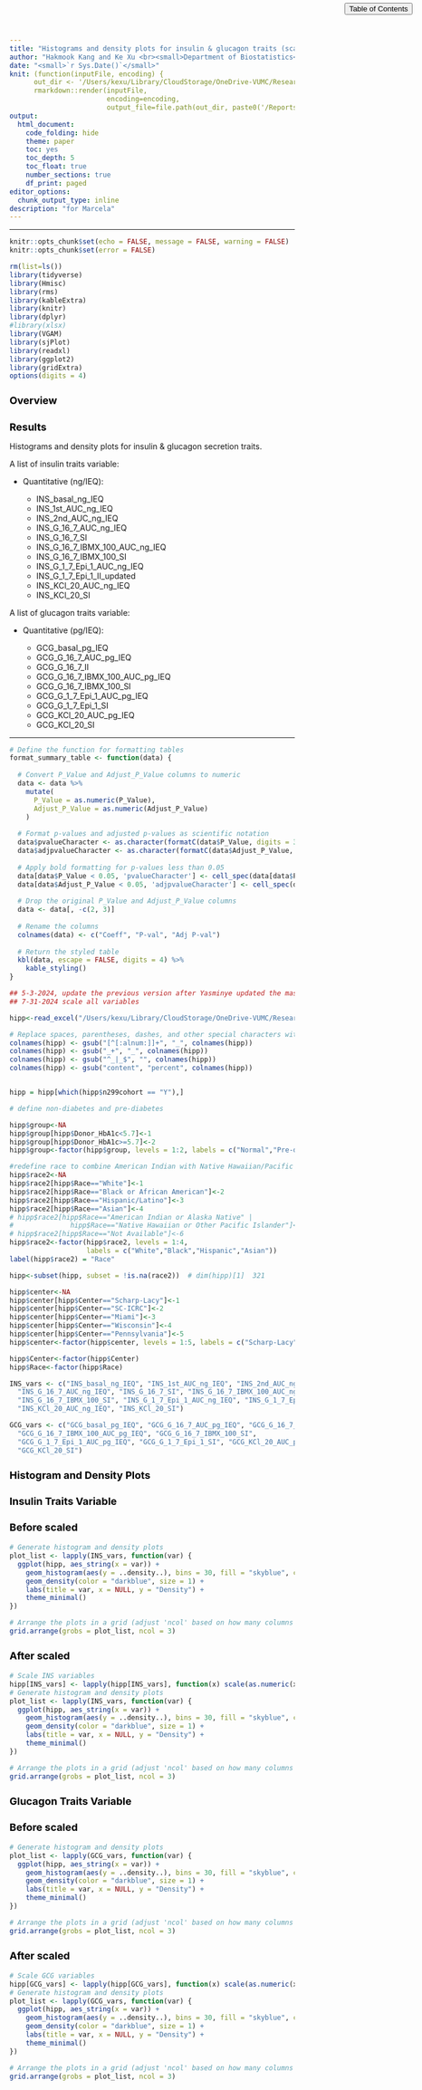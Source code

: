 ```yaml
---
title: "Histograms and density plots for insulin & glucagon traits (scaled / no scaled)"
author: "Hakmook Kang and Ke Xu <br><small>Department of Biostatistics<br>Vanderbilt University School of Medicine</small>"
date: "<small>`r Sys.Date()`</small>"
knit: (function(inputFile, encoding) { 
      out_dir <- '/Users/kexu/Library/CloudStorage/OneDrive-VUMC/Research/Active/20241022_HIPP/REPORTS';
      rmarkdown::render(inputFile,
                        encoding=encoding, 
                        output_file=file.path(out_dir, paste0('/Reports-Histogram-Density-',Sys.Date(),'.html'))) })
output: 
  html_document:
    code_folding: hide
    theme: paper
    toc: yes
    toc_depth: 5
    toc_float: true
    number_sections: true
    df_print: paged
editor_options: 
  chunk_output_type: inline
description: "for Marcela"
---
```


<style type="text/css">
#TOC{
position:fixed;
top:0;
right:0;
margin: 40px 40px 40px 40px;
background-color: #F0F0F0;
border-color: Black;
z-index: 9;
}
#toc-toggle{
position:fixed;
top:0;
right:0;
margin: 5px 20px 5px 20px;
}
.col-md-3 {
  width: 3%;
}
div.container-fluid.main-container{
  max-width: none;
  margin-left: none;
  margin-right: none;
}
p img{
  max-width:none;
}
.title{
  max-width:100ex;
}
h1.title {
  font-size: 22px;
  color: Black;
}
h1 { /* Header 1 */
  font-size: 18px;
  color: Black;
}
h2 { /* Header 2 */
  font-size: 18px;
  color: Black;
}
h3 { /* Header 3 */
  font-size: 18px;
  color: Black;
}
h4 { /* Header 4 */
   font-size: 16px;
  color: Black;
}
h5 { /* Header 5 */
   font-size: 16px;
  color: Black;
}
hr {
  border-color: Black;
  width:100%;
  border-width:2px;
}
</style>

<button id="toc-toggle" type="button" class="btn btn-default btn-xs code-folding-btn pull-right collapsed" 
onclick="toggletoc()"><span>Table of Contents</span></button>

<script>
function toggletoc(){
$("#TOC").toggle();
}
</script>

<hr>



```r
knitr::opts_chunk$set(echo = FALSE, message = FALSE, warning = FALSE)
knitr::opts_chunk$set(error = FALSE)
```

```r
rm(list=ls())
library(tidyverse)
library(Hmisc)
library(rms)
library(kableExtra)
library(knitr)
library(dplyr)
#library(xlsx)
library(VGAM)
library(sjPlot)
library(readxl)
library(ggplot2)
library(gridExtra)
options(digits = 4)
```


# Overview

<!-- -->
## Results

Histograms and density plots for insulin \& glucagon secretion traits.

A list of insulin traits variable:

- Quantitative (ng/IEQ):

  - INS_basal_ng_IEQ
  - INS_1st_AUC_ng_IEQ
  - INS_2nd_AUC_ng_IEQ
  - INS_G_16_7_AUC_ng_IEQ
  - INS_G_16_7_SI
  - INS_G_16_7_IBMX_100_AUC_ng_IEQ
  - INS_G_16_7_IBMX_100_SI
  - INS_G_1_7_Epi_1_AUC_ng_IEQ
  - INS_G_1_7_Epi_1_II_updated
  - INS_KCl_20_AUC_ng_IEQ
  - INS_KCl_20_SI 


A list of glucagon traits variable:

- Quantitative (pg/IEQ):
  
  - GCG_basal_pg_IEQ
  - GCG_G_16_7_AUC_pg_IEQ
  - GCG_G_16_7_II
  - GCG_G_16_7_IBMX_100_AUC_pg_IEQ
  - GCG_G_16_7_IBMX_100_SI
  - GCG_G_1_7_Epi_1_AUC_pg_IEQ
  - GCG_G_1_7_Epi_1_SI
  - GCG_KCl_20_AUC_pg_IEQ
  - GCG_KCl_20_SI 

  
***
```r
# Define the function for formatting tables
format_summary_table <- function(data) {
  
  # Convert P_Value and Adjust_P_Value columns to numeric
  data <- data %>%
    mutate(
      P_Value = as.numeric(P_Value),
      Adjust_P_Value = as.numeric(Adjust_P_Value)
    )
  
  # Format p-values and adjusted p-values as scientific notation
  data$pvalueCharacter <- as.character(formatC(data$P_Value, digits = 3, format = 'e'))
  data$adjpvalueCharacter <- as.character(formatC(data$Adjust_P_Value, digits = 3, format = 'e'))
  
  # Apply bold formatting for p-values less than 0.05
  data[data$P_Value < 0.05, 'pvalueCharacter'] <- cell_spec(data[data$P_Value < 0.05, 'pvalueCharacter'], "html", bold = TRUE)
  data[data$Adjust_P_Value < 0.05, 'adjpvalueCharacter'] <- cell_spec(data[data$Adjust_P_Value < 0.05, 'adjpvalueCharacter'], "html", bold = TRUE)
  
  # Drop the original P_Value and Adjust_P_Value columns
  data <- data[, -c(2, 3)]
  
  # Rename the columns
  colnames(data) <- c("Coeff", "P-val", "Adj P-val")
  
  # Return the styled table
  kbl(data, escape = FALSE, digits = 4) %>%
    kable_styling()
}
```


```r
## 5-3-2024, update the previous version after Yasminye updated the master data set.
## 7-31-2024 scale all variables

hipp<-read_excel("/Users/kexu/Library/CloudStorage/OneDrive-VUMC/Research/Active/20241022_HIPP/DATA0/20240411_HIPP_data_freeze_202211071_new_morphology_data_updated.xlsx", sheet="Master_table")

# Replace spaces, parentheses, dashes, and other special characters with underscores
colnames(hipp) <- gsub("[^[:alnum:]]+", "_", colnames(hipp))
colnames(hipp) <- gsub("_+", "_", colnames(hipp))
colnames(hipp) <- gsub("^_|_$", "", colnames(hipp))
colnames(hipp) <- gsub("content", "percent", colnames(hipp))


hipp = hipp[which(hipp$n299cohort == "Y"),]

# define non-diabetes and pre-diabetes

hipp$group<-NA
hipp$group[hipp$Donor_HbA1c<5.7]<-1
hipp$group[hipp$Donor_HbA1c>=5.7]<-2
hipp$group<-factor(hipp$group, levels = 1:2, labels = c("Normal","Pre-diabetes"))

#redefine race to combine American Indian with Native Hawaiian/Pacific Islander
hipp$race2<-NA
hipp$race2[hipp$Race=="White"]<-1
hipp$race2[hipp$Race=="Black or African American"]<-2
hipp$race2[hipp$Race=="Hispanic/Latino"]<-3
hipp$race2[hipp$Race=="Asian"]<-4
# hipp$race2[hipp$Race=="American Indian or Alaska Native" | 
#              hipp$Race=="Native Hawaiian or Other Pacific Islander"]<-5
# hipp$race2[hipp$Race=="Not Available"]<-6
hipp$race2<-factor(hipp$race2, levels = 1:4, 
                   labels = c("White","Black","Hispanic","Asian"))
label(hipp$race2) = "Race"

hipp<-subset(hipp, subset = !is.na(race2))  # dim(hipp)[1]  321

hipp$center<-NA
hipp$center[hipp$Center=="Scharp-Lacy"]<-1
hipp$center[hipp$Center=="SC-ICRC"]<-2
hipp$center[hipp$Center=="Miami"]<-3
hipp$center[hipp$Center=="Wisconsin"]<-4
hipp$center[hipp$Center=="Pennsylvania"]<-5
hipp$center<-factor(hipp$center, levels = 1:5, labels = c("Scharp-Lacy","SC-ICRC","Miami","Wisconsin","Pennsylvania"))

hipp$Center<-factor(hipp$Center)
hipp$Race<-factor(hipp$Race)
```


```r
INS_vars <- c("INS_basal_ng_IEQ", "INS_1st_AUC_ng_IEQ", "INS_2nd_AUC_ng_IEQ", 
  "INS_G_16_7_AUC_ng_IEQ", "INS_G_16_7_SI", "INS_G_16_7_IBMX_100_AUC_ng_IEQ", 
  "INS_G_16_7_IBMX_100_SI", "INS_G_1_7_Epi_1_AUC_ng_IEQ", "INS_G_1_7_Epi_1_II_updated", 
  "INS_KCl_20_AUC_ng_IEQ", "INS_KCl_20_SI")

GCG_vars <- c("GCG_basal_pg_IEQ", "GCG_G_16_7_AUC_pg_IEQ", "GCG_G_16_7_II", 
  "GCG_G_16_7_IBMX_100_AUC_pg_IEQ", "GCG_G_16_7_IBMX_100_SI", 
  "GCG_G_1_7_Epi_1_AUC_pg_IEQ", "GCG_G_1_7_Epi_1_SI", "GCG_KCl_20_AUC_pg_IEQ", 
  "GCG_KCl_20_SI")
```

# Histogram and Density Plots
## Insulin Traits Variable 
### Before scaled
```r
# Generate histogram and density plots
plot_list <- lapply(INS_vars, function(var) {
  ggplot(hipp, aes_string(x = var)) +
    geom_histogram(aes(y = ..density..), bins = 30, fill = "skyblue", color = "black", alpha = 0.6) +
    geom_density(color = "darkblue", size = 1) +
    labs(title = var, x = NULL, y = "Density") +
    theme_minimal()
})

# Arrange the plots in a grid (adjust 'ncol' based on how many columns you want)
grid.arrange(grobs = plot_list, ncol = 3)
```

### After scaled
```r
# Scale INS variables
hipp[INS_vars] <- lapply(hipp[INS_vars], function(x) scale(as.numeric(x)))
# Generate histogram and density plots
plot_list <- lapply(INS_vars, function(var) {
  ggplot(hipp, aes_string(x = var)) +
    geom_histogram(aes(y = ..density..), bins = 30, fill = "skyblue", color = "black", alpha = 0.6) +
    geom_density(color = "darkblue", size = 1) +
    labs(title = var, x = NULL, y = "Density") +
    theme_minimal()
})

# Arrange the plots in a grid (adjust 'ncol' based on how many columns you want)
grid.arrange(grobs = plot_list, ncol = 3)
```

## Glucagon Traits Variable 
### Before scaled
```r
# Generate histogram and density plots
plot_list <- lapply(GCG_vars, function(var) {
  ggplot(hipp, aes_string(x = var)) +
    geom_histogram(aes(y = ..density..), bins = 30, fill = "skyblue", color = "black", alpha = 0.6) +
    geom_density(color = "darkblue", size = 1) +
    labs(title = var, x = NULL, y = "Density") +
    theme_minimal()
})

# Arrange the plots in a grid (adjust 'ncol' based on how many columns you want)
grid.arrange(grobs = plot_list, ncol = 3)
```

### After scaled
```r
# Scale GCG variables
hipp[GCG_vars] <- lapply(hipp[GCG_vars], function(x) scale(as.numeric(x)))
# Generate histogram and density plots
plot_list <- lapply(GCG_vars, function(var) {
  ggplot(hipp, aes_string(x = var)) +
    geom_histogram(aes(y = ..density..), bins = 30, fill = "skyblue", color = "black", alpha = 0.6) +
    geom_density(color = "darkblue", size = 1) +
    labs(title = var, x = NULL, y = "Density") +
    theme_minimal()
})

# Arrange the plots in a grid (adjust 'ncol' based on how many columns you want)
grid.arrange(grobs = plot_list, ncol = 3)
```
